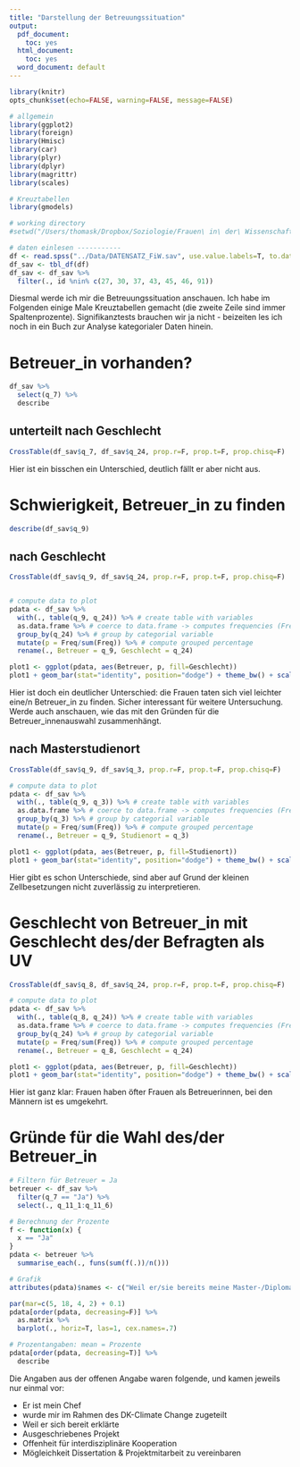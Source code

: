 ```yaml
---
title: "Darstellung der Betreuungssituation"
output:
  pdf_document:
    toc: yes
  html_document:
    toc: yes
  word_document: default
---
```

```r
library(knitr)
opts_chunk$set(echo=FALSE, warning=FALSE, message=FALSE)
```


```r

# allgemein
library(ggplot2)
library(foreign)
library(Hmisc)
library(car)
library(plyr)
library(dplyr)
library(magrittr)
library(scales)

# Kreuztabellen
library(gmodels)

# working directory
#setwd("/Users/thomask/Dropbox/Soziologie/Frauen\ in\ der\ Wissenschaft/quantitative\ Erhebung/Arbeitsbereich\ Thomas/Berechnungen")

# daten einlesen -----------
df <- read.spss("../Data/DATENSATZ_FiW.sav", use.value.labels=T, to.data.frame=T)
df_sav <- tbl_df(df)
df_sav <- df_sav %>%
  filter(., id %nin% c(27, 30, 37, 43, 45, 46, 91))
```

Diesmal werde ich mir die Betreuungssituation anschauen. Ich habe im Folgenden einige Male Kreuztabellen gemacht (die zweite Zeile sind immer Spaltenprozente). Signifikanztests brauchen wir ja nicht - beizeiten les ich noch in ein Buch zur Analyse kategorialer Daten hinein.

# Betreuer_in vorhanden?
```r
df_sav %>%
  select(q_7) %>%
  describe
```

## unterteilt nach Geschlecht
```r
CrossTable(df_sav$q_7, df_sav$q_24, prop.r=F, prop.t=F, prop.chisq=F)
```
Hier ist ein bisschen ein Unterschied, deutlich fällt er aber nicht aus.

# Schwierigkeit, Betreuer_in zu finden
```r
describe(df_sav$q_9)
```

## nach Geschlecht
```r
CrossTable(df_sav$q_9, df_sav$q_24, prop.r=F, prop.t=F, prop.chisq=F)


# compute data to plot
pdata <- df_sav %>%
  with(., table(q_9, q_24)) %>% # create table with variables
  as.data.frame %>% # coerce to data.frame -> computes frequencies (Freq)
  group_by(q_24) %>% # group by categorial variable
  mutate(p = Freq/sum(Freq)) %>% # compute grouped percentage
  rename(., Betreuer = q_9, Geschlecht = q_24)

plot1 <- ggplot(pdata, aes(Betreuer, p, fill=Geschlecht)) 
plot1 + geom_bar(stat="identity", position="dodge") + theme_bw() + scale_y_continuous(labels = percent_format()) + scale_fill_brewer(palette="Paired") + labs(title="Betreuer_in gefunden nach Geschlecht", y="Prozentanteile innerhalb der Geschlechter") 
```

Hier ist doch ein deutlicher Unterschied: die Frauen taten sich viel leichter eine/n Betreuer_in zu finden. Sicher interessant für weitere Untersuchung. Werde auch anschauen, wie das mit den Gründen für die Betreuer_innenauswahl zusammenhängt.

## nach Masterstudienort
```r
CrossTable(df_sav$q_9, df_sav$q_3, prop.r=F, prop.t=F, prop.chisq=F)

# compute data to plot
pdata <- df_sav %>%
  with(., table(q_9, q_3)) %>% # create table with variables
  as.data.frame %>% # coerce to data.frame -> computes frequencies (Freq)
  group_by(q_3) %>% # group by categorial variable
  mutate(p = Freq/sum(Freq)) %>% # compute grouped percentage
  rename(., Betreuer = q_9, Studienort = q_3)

plot1 <- ggplot(pdata, aes(Betreuer, p, fill=Studienort)) 
plot1 + geom_bar(stat="identity", position="dodge") + theme_bw() + scale_y_continuous(labels = percent_format()) + scale_fill_brewer(palette="Paired") + labs(title="Betreuer_in gefunden nach Studienort", y="Prozentanteile innerhalb der Studienorte", x="Schwierigkeit, Betreuer_in zu finden") 
```

Hier gibt es schon Unterschiede, sind aber auf Grund der kleinen Zellbesetzungen nicht zuverlässig zu interpretieren.

# Geschlecht von Betreuer_in mit Geschlecht des/der Befragten als UV
```r
CrossTable(df_sav$q_8, df_sav$q_24, prop.r=F, prop.t=F, prop.chisq=F)

# compute data to plot
pdata <- df_sav %>%
  with(., table(q_8, q_24)) %>% # create table with variables
  as.data.frame %>% # coerce to data.frame -> computes frequencies (Freq)
  group_by(q_24) %>% # group by categorial variable
  mutate(p = Freq/sum(Freq)) %>% # compute grouped percentage
  rename(., Betreuer = q_8, Geschlecht = q_24)

plot1 <- ggplot(pdata, aes(Betreuer, p, fill=Geschlecht)) 
plot1 + geom_bar(stat="identity", position="dodge") + theme_bw() + scale_y_continuous(labels = percent_format()) + scale_fill_brewer(palette="Paired") + labs(title="Geschlecht von Betreuer_in abhängig von Geschlecht der Befragten", y="Prozentanteile innerhalb Befragtengeschlecht", x="Geschlecht von Betreuer_in") 
```

Hier ist ganz klar: Frauen haben öfter Frauen als Betreuerinnen, bei den Männern ist es umgekehrt.

# Gründe für die Wahl des/der Betreuer_in
```r
# Filtern für Betreuer = Ja
betreuer <- df_sav %>%
  filter(q_7 == "Ja") %>%
  select(., q_11_1:q_11_6)

# Berechnung der Prozente
f <- function(x) {
  x == "Ja"
}
pdata <- betreuer %>%
  summarise_each(., funs(sum(f(.))/n()))

# Grafik
attributes(pdata)$names <- c("Weil er/sie bereits meine Master-/Diplomarbeit betreut hat", "Weil er/sie in meinem Dissertationsbereich fachlich kompetent ist", "Weil er/sie mir von anderen empfohlen wurde", "Weil er/sie mich gut motivieren kann", "Weil er/sie mich angesprochen hat", "Weil er/sie mir sympathisch ist")

par(mar=c(5, 18, 4, 2) + 0.1)
pdata[order(pdata, decreasing=F)] %>%
  as.matrix %>%
  barplot(., horiz=T, las=1, cex.names=.7)
```

```r
# Prozentangaben: mean = Prozente
pdata[order(pdata, decreasing=T)] %>%
  describe
```

Die Angaben aus der offenen Angabe waren folgende, und kamen jeweils nur einmal vor:  

- Er ist mein Chef  
- wurde mir im Rahmen des DK-Climate Change zugeteilt   
* Weil er sich bereit erklärte  
* Ausgeschriebenes Projekt  
* Offenheit für interdisziplinäre Kooperation  
* Mögleichkeit Dissertation & Projektmitarbeit zu vereinbaren  
